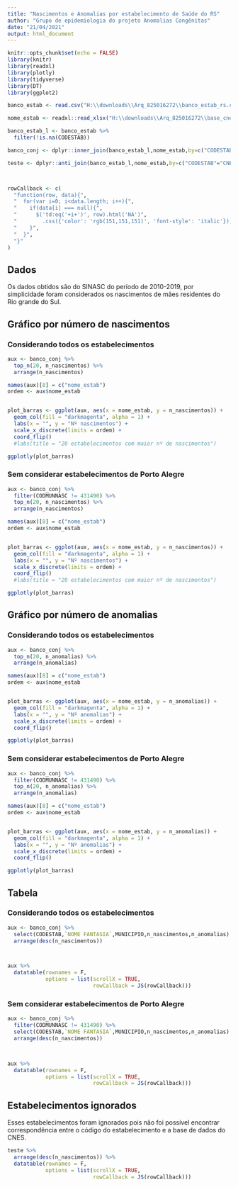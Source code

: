 ```yaml
---
title: "Nascimentos e Anomalias por estabelecimento de Saúde do RS"
author: "Grupo de epidemiologia do projeto Anomalias Congênitas"
date: "21/04/2021"
output: html_document
---
```


```r
knitr::opts_chunk$set(echo = FALSE)
library(knitr)
library(readxl)
library(plotly)
library(tidyverse)
library(DT)
library(ggplot2)
```

```r
banco_estab <- read.csv("H:\\downloads\\Arq_825016272\\banco_estab_rs.csv")

nome_estab <- readxl::read_xlsx("H:\\downloads\\Arq_825016272\\base_cnes.xlsx")
```

```r

banco_estab_l <- banco_estab %>%
  filter(!is.na(CODESTAB))

banco_conj <- dplyr::inner_join(banco_estab_l,nome_estab,by=c("CODESTAB"="CNES"))

teste <- dplyr::anti_join(banco_estab_l,nome_estab,by=c("CODESTAB"="CNES"))



rowCallback <- c(
  "function(row, data){",
  "  for(var i=0; i<data.length; i++){",
  "    if(data[i] === null){",
  "      $('td:eq('+i+')', row).html('NA')",
  "        .css({'color': 'rgb(151,151,151)', 'font-style': 'italic'});",
  "    }",
  "  }",
  "}"  
)

```


## Dados

Os dados obtidos são do SINASC do período de 2010-2019, por simplicidade foram considerados os nascimentos de mães residentes do Rio grande do Sul.


## Gráfico por número de nascimentos

### Considerando todos os estabelecimentos

```r
aux <- banco_conj %>%
  top_n(20, n_nascimentos) %>%
  arrange(n_nascimentos)

names(aux)[8] = c("nome_estab")
ordem <- aux$nome_estab


plot_barras <- ggplot(aux, aes(x = nome_estab, y = n_nascimentos)) +
  geom_col(fill = "darkmagenta", alpha = 1) +
  labs(x = "", y = "Nº nascimentos") +
  scale_x_discrete(limits = ordem) +
  coord_flip()
  #labs(title = "20 estabelecimentos com maior nº de nascimentos")

ggplotly(plot_barras)
```



### Sem considerar estabelecimentos de Porto Alegre

```r
aux <- banco_conj %>%
  filter(CODMUNNASC != 431490) %>%
  top_n(20, n_nascimentos) %>%
  arrange(n_nascimentos)

names(aux)[8] = c("nome_estab")
ordem <- aux$nome_estab


plot_barras <- ggplot(aux, aes(x = nome_estab, y = n_nascimentos)) +
  geom_col(fill = "darkmagenta", alpha = 1) +
  labs(x = "", y = "Nº nascimentos") +
  scale_x_discrete(limits = ordem) +
  coord_flip()
  #labs(title = "20 estabelecimentos com maior nº de nascimentos")

ggplotly(plot_barras)

```


## Gráfico por número de anomalias

### Considerando todos os estabelecimentos

```r
aux <- banco_conj %>%
  top_n(20, n_anomalias) %>%
  arrange(n_anomalias)

names(aux)[8] = c("nome_estab")
ordem <- aux$nome_estab


plot_barras <- ggplot(aux, aes(x = nome_estab, y = n_anomalias)) +
  geom_col(fill = "darkmagenta", alpha = 1) +
  labs(x = "", y = "Nº anomalias") +
  scale_x_discrete(limits = ordem) +
  coord_flip()

ggplotly(plot_barras)

```


### Sem considerar estabelecimentos de Porto Alegre

```r
aux <- banco_conj %>%
  filter(CODMUNNASC != 431490) %>%
  top_n(20, n_anomalias) %>%
  arrange(n_anomalias)

names(aux)[8] = c("nome_estab")
ordem <- aux$nome_estab


plot_barras <- ggplot(aux, aes(x = nome_estab, y = n_anomalias)) +
  geom_col(fill = "darkmagenta", alpha = 1) +
  labs(x = "", y = "Nº anomalias") +
  scale_x_discrete(limits = ordem) +
  coord_flip()

ggplotly(plot_barras)

```


## Tabela 

### Considerando todos os estabelecimentos

```r
aux <- banco_conj %>%
  select(CODESTAB,`NOME FANTASIA`,MUNICIPIO,n_nascimentos,n_anomalias) %>%
  arrange(desc(n_nascimentos))



aux %>%
  datatable(rownames = F,
            options = list(scrollX = TRUE,
                           rowCallback = JS(rowCallback)))
```

### Sem considerar estabelecimentos de Porto Alegre

```r
aux <- banco_conj %>%
  filter(CODMUNNASC != 431490) %>%
  select(CODESTAB,`NOME FANTASIA`,MUNICIPIO,n_nascimentos,n_anomalias) %>%
  arrange(desc(n_nascimentos))



aux %>%
  datatable(rownames = F,
            options = list(scrollX = TRUE,
                           rowCallback = JS(rowCallback)))
```




## Estabelecimentos ignorados 

Esses estabelecimentos foram ignorados pois não foi possível encontrar correspondência entre o código do estabelecimento e a base de dados do CNES.

```r
teste %>%
  arrange(desc(n_nascimentos)) %>%
  datatable(rownames = F,
            options = list(scrollX = TRUE,
                           rowCallback = JS(rowCallback)))
```




